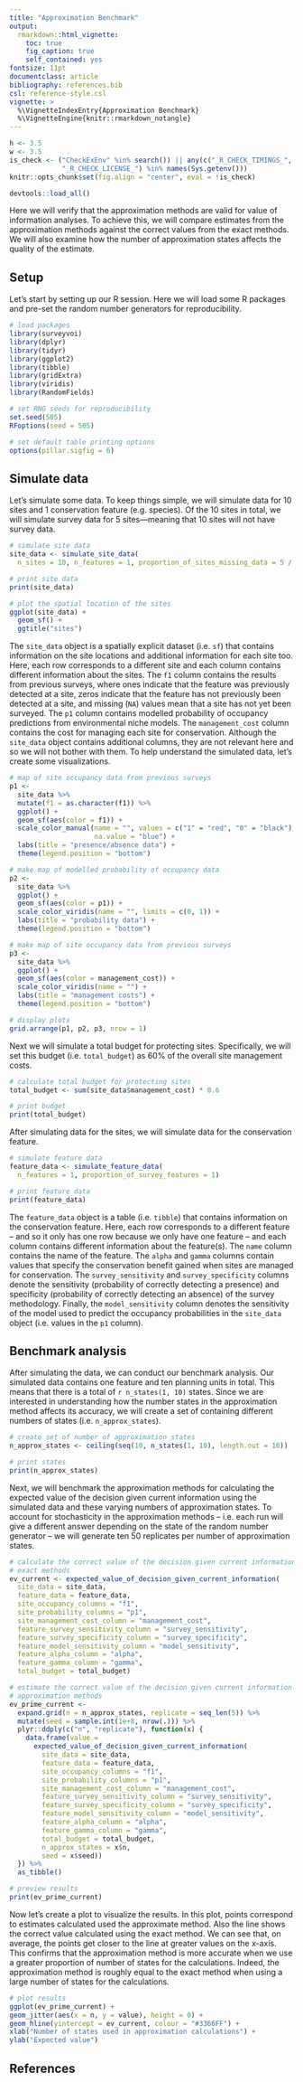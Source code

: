 ```yaml
---
title: "Approximation Benchmark"
output:
  rmarkdown::html_vignette:
    toc: true
    fig_caption: true
    self_contained: yes
fontsize: 11pt
documentclass: article
bibliography: references.bib
csl: reference-style.csl
vignette: >
  %\VignetteIndexEntry{Approximation Benchmark}
  %\VignetteEngine{knitr::rmarkdown_notangle}
---
```


```r
h <- 3.5
w <- 3.5
is_check <- ("CheckExEnv" %in% search()) || any(c("_R_CHECK_TIMINGS_",
             "_R_CHECK_LICENSE_") %in% names(Sys.getenv()))
knitr::opts_chunk$set(fig.align = "center", eval = !is_check)
```

```r
devtools::load_all()
```

Here we will verify that the approximation methods are valid for value of information analyses. To achieve this, we will compare estimates from the approximation methods against the correct values from the exact methods. We will also examine how the number of approximation states affects the quality of the estimate.

## Setup

Let's start by setting up our R session. Here we will load some R packages and pre-set the random number generators for reproducibility.

```r
# load packages
library(surveyvoi)
library(dplyr)
library(tidyr)
library(ggplot2)
library(tibble)
library(gridExtra)
library(viridis)
library(RandomFields)

# set RNG seeds for reproducibility
set.seed(505)
RFoptions(seed = 505)

# set default table printing options
options(pillar.sigfig = 6)
```

## Simulate data

Let's simulate some data. To keep things simple, we will simulate data for 10 sites and 1 conservation feature (e.g. species). Of the 10 sites in total, we will simulate survey data for 5 sites---meaning that 10 sites will not have survey data.

```r
# simulate site data
site_data <- simulate_site_data(
  n_sites = 10, n_features = 1, proportion_of_sites_missing_data = 5 / 10)

# print site data
print(site_data)

# plot the spatial location of the sites
ggplot(site_data) +
  geom_sf() +
  ggtitle("sites")
```

The `site_data` object is a spatially explicit dataset (i.e. `sf`) that contains information on the site locations and additional information for each site too. Here, each row corresponds to a different site and each column contains different information about the sites. The `f1` column contains the results from previous surveys, where ones indicate that the feature was previously detected at a site, zeros indicate that the feature has not previously been detected at a site, and missing (`NA`) values mean that a site has not yet been surveyed. The `p1` column contains modelled probability of occupancy predictions from environmental niche models. The `management_cost` column contains the cost for managing each site for conservation. Although the `site_data` object contains additional columns, they are not relevant here and so we will not bother with them. To help understand the simulated data, let's create some visualizations.

```r
# map of site occupancy data from previous surveys
p1 <-
  site_data %>%
  mutate(f1 = as.character(f1)) %>%
  ggplot() +
  geom_sf(aes(color = f1)) +
  scale_color_manual(name = "", values = c("1" = "red", "0" = "black"),
                     na.value = "blue") +
  labs(title = "presence/absence data") +
  theme(legend.position = "bottom")

# make map of modelled probability of occupancy data
p2 <-
  site_data %>%
  ggplot() +
  geom_sf(aes(color = p1)) +
  scale_color_viridis(name = "", limits = c(0, 1)) +
  labs(title = "probability data") +
  theme(legend.position = "bottom")

# make map of site occupancy data from previous surveys
p3 <-
  site_data %>%
  ggplot() +
  geom_sf(aes(color = management_cost)) +
  scale_color_viridis(name = "") +
  labs(title = "management costs") +
  theme(legend.position = "bottom")

# display plots
grid.arrange(p1, p2, p3, nrow = 1)
```

Next we will simulate a total budget for protecting sites. Specifically, we will set this budget (i.e. `total_budget`) as 60% of the overall site management costs.

```r
# calculate total budget for protecting sites
total_budget <- sum(site_data$management_cost) * 0.6

# print budget
print(total_budget)
```

After simulating data for the sites, we will simulate data for the conservation feature.

```r
# simulate feature data
feature_data <- simulate_feature_data(
  n_features = 1, proportion_of_survey_features = 1)

# print feature data
print(feature_data)
```

The `feature_data` object is a table (i.e. `tibble`) that contains information on the conservation feature. Here, each row corresponds to a different feature -- and so it only has one row because we only have one feature -- and each column contains different information about the feature(s). The `name` column contains the name of the feature. The `alpha` and `gamma` columns contain values that specify the conservation benefit gained when sites are managed for conservation. The `survey_sensitivity` and `survey_specificity` columns denote the sensitivity (probability of correctly detecting a presence) and specificity (probability of correctly detecting an absence) of the survey methodology. Finally, the `model_sensitivity` column denotes the sensitivity of the model used to predict the occupancy probabilities in the `site_data` object (i.e. values in the `p1` column).

## Benchmark analysis

After simulating the data, we can conduct our benchmark analysis. Our simulated data contains one feature and ten planning units in total. This means that there is a total of `r n_states(1, 10)` states. Since we are interested in understanding how the number states in the approximation method affects its accuracy, we will create a set of containing different numbers of states (i.e. `n_approx_states`).

```r
# create set of number of approximation states
n_approx_states <- ceiling(seq(10, n_states(1, 10), length.out = 10))

# print states
print(n_approx_states)
```

Next, we will benchmark the approximation methods for calculating the expected value of the decision given current information using the simulated data and these varying numbers of approximation states. To account for stochasticity in the approximation methods -- i.e. each run will give a different answer depending on the state of the random number generator -- we will generate ten 50 replicates per number of approximation states.

```r
# calculate the correct value of the decision given current information using
# exact methods
ev_current <- expected_value_of_decision_given_current_information(
  site_data = site_data,
  feature_data = feature_data,
  site_occupancy_columns = "f1",
  site_probability_columns = "p1",
  site_management_cost_column = "management_cost",
  feature_survey_sensitivity_column = "survey_sensitivity",
  feature_survey_specificity_column = "survey_specificity",
  feature_model_sensitivity_column = "model_sensitivity",
  feature_alpha_column = "alpha",
  feature_gamma_column = "gamma",
  total_budget = total_budget)

# estimate the correct value of the decision given current information using
# approximation methods
ev_prime_current <-
  expand.grid(n = n_approx_states, replicate = seq_len(5)) %>%
  mutate(seed = sample.int(1e+8, nrow(.))) %>%
  plyr::ddply(c("n", "replicate"), function(x) {
    data.frame(value =
      expected_value_of_decision_given_current_information(
        site_data = site_data,
        feature_data = feature_data,
        site_occupancy_columns = "f1",
        site_probability_columns = "p1",
        site_management_cost_column = "management_cost",
        feature_survey_sensitivity_column = "survey_sensitivity",
        feature_survey_specificity_column = "survey_specificity",
        feature_model_sensitivity_column = "model_sensitivity",
        feature_alpha_column = "alpha",
        feature_gamma_column = "gamma",
        total_budget = total_budget,
        n_approx_states = x$n,
        seed = x$seed))
  }) %>%
  as_tibble()

# preview results
print(ev_prime_current)
```

Now let's create a plot to visualize the results. In this plot, points correspond to estimates calculated used the approximate method. Also the line shows the correct value calculated using the exact method. We can see that, on average, the points get closer to the line at greater values on the x-axis. This confirms that the approximation method is more accurate when we use a greater proportion of number of states for the calculations. Indeed, the approximation method is roughly equal to the exact method when using a large number of states for the calculations.

```r
# plot results
ggplot(ev_prime_current) +
geom_jitter(aes(x = n, y = value), height = 0) +
geom_hline(yintercept = ev_current, colour = "#3366FF") +
xlab("Number of states used in approximation calculations") +
ylab("Expected value")
```

## References
